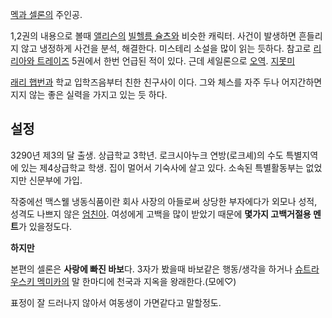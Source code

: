 [[멕과 셀론]]의 주인공.

1,2권의 내용으로 볼때 [[앨리슨]]의 [[빌헬름 슐츠]]와 비슷한 캐릭터. 사건이 발생하면 흔들리지 않고 냉정하게 사건을 분석, 해결한다. 미스테리 소설을 많이 읽는 듯하다.
참고로 [[리리아와 트레이즈]] 5권에서 한번 언급된 적이 있다. 근데 세일론으로 [[오역]]. [[지못미]]

[[래리 햅번]]과 학교 입학즈음부터 친한 친구사이 이다. 그와 체스를 자주 두나 어지간하면 지지 않는 좋은 실력을 가지고 있는 듯 하다.

== 설정 ==
3290년 제3의 달 출생. 상급학교 3학년. 로크시아누크 연방(로크셰)의 수도 특별지역에 있는 제4상급학교 학생. 집이 멀어서 기숙사에 살고 있다. 소속된 특별활동부는 없었지만 신문부에 가입.

작중에선 맥스웰 냉동식품이란 회사 사장의 아들로써 상당한 부자에다가 외모나 성적, 성격도 나쁘지 않은 [[엄친아]]. 여성에게 고백을 많이 받았기 때문에 '''몇가지 고백거절용 멘트'''가 있을정도다.

'''하지만'''

본편의 셀론은 '''사랑에 빠진 바보'''다.
3자가 봤을때 바보같은 행동/생각을 하거나 [[슈트라우스키 멕미카]]의 말 한마디에 천국과 지옥을 왕래한다.(모에♡)

표정이 잘 드러나지 않아서 여동생이 가면같다고 말할정도.


